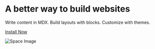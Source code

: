 
# A better way to build websites

Write content in MDX.
Build layouts with blocks.
Customize with themes.

[Install Now][github]

![Space Image](https://source.unsplash.com/random/1024x512)

[github]: https://github.com/jxnblk/mdx-blocks
